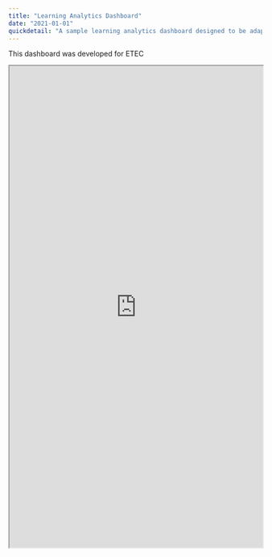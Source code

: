 ```yaml
---
title: "Learning Analytics Dashboard"
date: "2021-01-01"
quickdetail: "A sample learning analytics dashboard designed to be adapted for different learning designs."
---
```


This dashboard was developed for ETEC 
<iframe title="hi" 
src="https://public.tableau.com/views/LAAdventure-FinalProject/Acknowledgements?:language=en-US&:showVizHome=no"
width="100%" height="955">
</iframe>
      

